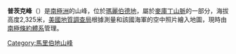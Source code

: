 {{coord|75|49|S|128|32|W|display=title}}

'''普茨克峰'''（{{lang-en|Putzke Peak}}）是[[南極洲|南極洲]]的山峰，位於[[瑪麗伯德地|瑪麗伯德地]]，屬於[[麥庫丁山脈|麥庫丁山脈]]的一部分，海拔高度2,325米，[[美國地質調查局|美國地質調查局]]根據測量和該國海軍的空中照片繪入地圖，現時由[[南極條約體系|南極條約體系]]管理。

{{DEFAULTSORT:Putzke Peak}}
[[Category:馬里伯地山峰|Category:馬里伯地山峰]]


{{MarieByrdLand-geo-stub}}